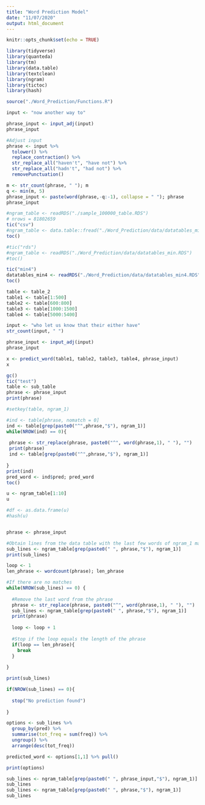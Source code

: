```yaml
---
title: "Word Prediction Model"
date: "11/07/2020"
output: html_document
---
```


```r
knitr::opts_chunk$set(echo = TRUE)
```

```r
library(tidyverse)
library(quanteda)
library(tm)
library(data.table)
library(textclean)
library(ngram)
library(tictoc)
library(hash)
```

```r
source("./Word_Prediction/Functions.R")
```


```r
input <- "now another way to"
```


```r
phrase_input <- input_adj(input)
phrase_input
```

```r
#Adjust input
phrase <- input %>%
  tolower() %>%
  replace_contraction() %>%
  str_replace_all("haven't", "have not") %>%
  str_replace_all("hadn't", "had not") %>%
  removePunctuation()

m <- str_count(phrase, " "); m
q <- min(m, 5)
phrase_input <- paste(word(phrase,-q:-1), collapse = " "); phrase
phrase_input
```

```r
#ngram_table <- readRDS("./sample_100000_table.RDS")
# nrows = 81802659
tic("csv")
#ngram_table <- data.table::fread("./Word_Prediction/data/datatables_min.csv")  #, header = T,colClasses = c("character","character", "numeric"))
toc()

#tic("rds")
#ngram_table <- readRDS("./Word_Prediction/data/datatables_min.RDS")
#toc()
```

```r
tic("min4")
datatables_min4 <- readRDS("./Word_Prediction/data/datatables_min4.RDS")
toc()
```
```r
table <- table_2
table1 <- table[1:500]
table2 <- table[600:800]
table3 <- table[1000:1500]
table4 <- table[5000:5400]
```



```r
input <- "who let us know that their either have"
str_count(input, " ")
```


```r
phrase_input <- input_adj(input)
phrase_input
```

```r
x <- predict_word(table1, table2, table3, table4, phrase_input)
x
```


```r
gc()
tic("test")
table <- sub_table
phrase <- phrase_input
print(phrase)

#setkey(table, ngram_1)

#ind <- table[phrase, nomatch = 0]
ind <- table[grep(paste0("^",phrase,"$"), ngram_1)]
while(NROW(ind) == 0){
 
 phrase <- str_replace(phrase, paste0("^", word(phrase,1), " "), "")
 print(phrase)
 ind <- table[grep(paste0("^",phrase,"$"), ngram_1)]
 
}
print(ind)
pred_word <- ind$pred; pred_word
toc()
```


```r
u <- ngram_table[1:10]
u
```

```r

#df <- as.data.frame(u)
#hash(u)
```


```r

```

```r
phrase <- phrase_input

#Obtain lines from the data table with the last few words of ngram_1 matching the phrase
sub_lines <- ngram_table[grep(paste0(" ", phrase,"$"), ngram_1)]
print(sub_lines)

loop <- 1
len_phrase <- wordcount(phrase); len_phrase

#If there are no matches
while(NROW(sub_lines) == 0) {
  
  #Remove the last word from the phrase
  phrase <- str_replace(phrase, paste0("^", word(phrase,1), " "), "")
  sub_lines <- ngram_table[grep(paste0(" ", phrase,"$"), ngram_1)]
  print(phrase)
  
  loop <- loop + 1
  
  #Stop if the loop equals the length of the phrase
  if(loop == len_phrase){
    break
  }
  
}

print(sub_lines)

if(NROW(sub_lines) == 0){
  
  stop("No prediction found")
  
}

options <- sub_lines %>%
  group_by(pred) %>%
  summarise(tot_freq = sum(freq)) %>%
  ungroup() %>%
  arrange(desc(tot_freq))

predicted_word <- options[1,1] %>% pull()

print(options)

```

```r
sub_lines <- ngram_table[grep(paste0(" ", phrase_input,"$"), ngram_1)]
sub_lines
sub_lines <- ngram_table[grep(paste0(" ", phrase,"$"), ngram_1)]
sub_lines
```


